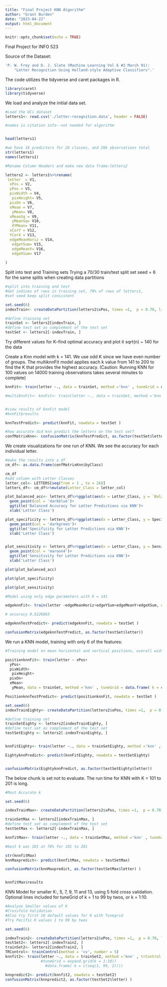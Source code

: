 ```yaml
---
title: "Final Project KNN Algorithm"
author: "Grant Burden"
date: "2023-04-22"
output: html_document
---
```


```r
knitr::opts_chunk$set(echo = TRUE)
```

Final Project for INFO 523

Source of the Dataset:
```r
'P. W. Frey and D. J. Slate (Machine Learning Vol 6 #2 March 91):
	"Letter Recognition Using Holland-style Adaptive Classifiers".'

```
The code utilizes the tidyverse and caret packages in R.
```r
library(caret)
library(tidyverse)

```
We load and analyze the initial data set. 

```r
#Load the UCi dataset
letters1<- read.csv('./letter-recognition.data', header = FALSE)

#names is citation info--not needed for algorithm


head(letters1)

#we have 16 predictors for 26 classes, and 20k observations total
str(letters1)
names(letters1)

#Rename Column Headers and make new data frame:letters2

letters2 <- letters1%>%rename(
 letter  = V1,
  xPos = V2,
  yPos = V3,
  pixWidth = V4,
   pixHeight= V5,
  pixOn = V6,
  xMean = V7,
   yMean= V8,
  xMeanSq = V9,
   yMeanSq= V10,
   XYMean= V11,
  xCorY = V12,
  YCorX = V13,
  edgeMeanHoriz = V14,
   edgeYSum= V15,
   edgeMeanY= V16,
   edgeXSum= V17
   
) 


```
Split into test and Training sets
Trying a 70/30 train/test split
set seed = 6 for the same splits when creating data partitions

```r
#split into training and test
#Get indices of rows in training set, 70% of rows of letters1, 
#set seed keep split consistent

set.seed(6)
indexTrain<- createDataPartition(letters2$xPos, times =1,  p = 0.70, list = FALSE)

#define training set
trainSet <- letters2[indexTrain, ]
#define test set as complement of the test set
testSet <- letters2[-indexTrain, ]


```
Try different values for K--find optimal accuracy and plot it
sqrt(n) ~ 140 for the data

Create a Knn model with k = 141. We use odd K since we have even number of groups. 
The multiknnFit model applies each k value from 141 to 200 to find the K that provides the highest accuracy.
(Caution: Running KNN for 100 values on 14000 training observations takes several minutes to complete)
```r
knnFit<- train(letter ~., data = trainSet, method ='knn' , tuneGrid = data.frame( k = c(141)))

#multiKnnFit<- knnFit<- train(letter ~., data = trainSet, method ='knn' , tuneGrid = data.frame( k = seq(141, 200,2)))


#view results of knnFit model
#knnFit$results

knnTestPredict<- predict(knnFit, newdata = testSet )

#how accurate did knn predict the letters on the test set?
confMatrixKnn<- confusionMatrix(knnTestPredict, as.factor(testSet$letter))


```

We create visualizations for one run of KNN. 
We see the accuracy for each individual letter.
```r
#make the results into a df
cm_df<- as.data.frame(confMatrixKnn$byClass)

cm_df
#add column with Letter Classes
letter_col<- LETTERS[seq(from = 1 , to = 26)]
letters_df<- cm_df%>%mutate(Letter_Class = letter_col)

plot_balanced_acc<- letters_df%>%ggplot(aes(x = Letter_Class, y = `Balanced Accuracy` ))+
  geom_point(col = 'darkblue')+
  ggtitle('Balanced Accuracy for Letter Predictions via KNN')+
  xlab('Letter Class')

plot_specificity <- letters_df%>%ggplot(aes(x = Letter_Class, y = Specificity ))+
  geom_point(col = 'darkgreen')+
  ggtitle('Specificity for Letter Predictions via KNN')+
  xlab('Letter Class')


plot_sensitivity <- letters_df%>%ggplot(aes(x = Letter_Class, y = Sensitivity))+
  geom_point(col = 'maroon4')+
  ggtitle('Sensitivity for Letter Predictions via KNN')+
  xlab('Letter Class')
```
```r
plot(plot_balanced_acc)

plot(plot_specificity)

plot(plot_sensitivity)

```


```r
#Model using only edge parameters with K = 141

edgeknnFit<- train(letter ~edgeMeanHoriz+edgeYSum+edgeMeanY+edgeXSum, data = trainSet, method ='knn' , tuneGrid = data.frame( k = c(141)))

# accuracy 0.5226863

edgeknnTestPredict<- predict(edgeknnFit, newdata = testSet )

confusionMatrix(edgeknnTestPredict, as.factor(testSet$letter))
```


We run a KNN model, training with only 6 of the features:
```r
#Training model on mean horizontal and vertical positions, overall width, height and number of 'on' pixels

positionknnFit<- train(letter ~ xPos+
  yPos+
  pixWidth+
   pixHeight+
  pixOn+
  xMean+
   yMean, data = trainSet, method ='knn' , tuneGrid = data.frame( k = c(141)))

PositionknnTestPredict<- predict(positionknnFit, newdata = testSet )
```

```r

set.seed(6)
indexTrainEighty<- createDataPartition(letters2$xPos, times =1,  p = 0.80, list = FALSE)

#define training set
trainSetEighty <- letters2[indexTrainEighty, ]
#define test set as complement of the test set
testSetEighty <- letters2[-indexTrainEighty, ]


knnFitEighty<- train(letter ~., data = trainSetEighty, method ='knn' , tuneGrid = data.frame( k = c(141)))

EightyknnPredict<- predict(knnFitEighty, newdata = testSetEighty)


confusionMatrix(EightyknnPredict, as.factor(testSetEighty$letter))


```
The below chunk is set not to evaluate. The run time for KNN with K = 101 to 201 is long. 

```r
#Most Accurate k

set.seed(6)

indexTrainMax<- createDataPartition(letters2$xPos, times =1,  p = 0.70, list = FALSE)

trainSetMax <- letters2[indexTrainMax, ]
#define test set as complement of the test set
testSetMax <- letters2[-indexTrainMax, ]

knnfitMax<- train(letter ~., data = trainSetMax, method ='knn' , tuneGrid = data.frame( k = c(seq(101, 201, 2))))

#best k was 101 at 78% for 101 to 201

str(knnfitMax)
knnMaxpredict<- predict(knnfitMax, newdata = testSetMax)

confusionMatrix(knnMaxpredict, as.factor(testSetMax$letter) )


knnfitMax$results
```

KNN Model for smaller K:, 5, 7, 9, 11 and 13, using 5 fold cross validation. 
Optional lines included for tuneGrid of k = 1 to 99 by twos, or k = 1:10.
```r
#Analyze Smaller values of K
#Crossfold Validation
#Also try first 10 default values for K with Tunegrid
#Try Pecific K values 1 to 99 by twos

set.seed(6)

indexTrain2<- createDataPartition(letters2$xPos, times =1,  p = 0.70, list = FALSE)
testSet2<- letters2[-indexTrain2, ]
trainSet2<- letters2[indexTrain2, ]
TRControl<- trainControl(method = 'cv', number = 5)
knnfit2<- train(letter ~., data = trainSet2, method ='knn' , trControl = TRControl, tuneLength = 5)
                #tuneGrid = expand.grid(k = 1:10))
                  #data.frame( k = c(seq(1, 99, 2))))

knnpredict2<- predict(knnfit2, newdata = testSet2)
confusionMatrix(knnpredict2, as.factor(testSet2$letter) )

```

